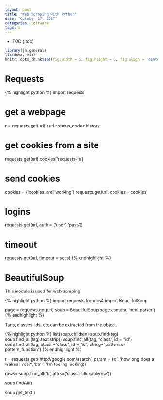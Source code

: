 ```yaml
---
layout: post
title: "Web Scraping with Python"
date: "October 17, 2017"
categories: Software
tags: x
---
```


* TOC
{:toc}

```r
library(jn.general)
lib(data, viz)
knitr::opts_chunk$set(fig.width = 5, fig.height = 5, fig.align = 'center')
```


# Requests

{% highlight python %}
import requests

# get a webpage
r = requests.get(url)
r.url
r.status_code
r.history

# get cookies from a site
requests.get(url).cookies['requests-is']

# send cookies
cookies = {'cookies_are':'working'}
requests.get(url, cookies = cookies)

# logins
requests.get(url, auth = ('user', 'pass'))

# timeout
requests.get(url, timeout = secs)
{% endhighlight %}

# BeautifulSoup

This module is used for web scraping

{% highlight python %}
import requests
from bs4 import BeautifulSoup

page = requests.get(url)
soup = BeautifulSoup(page.content, 'html.parser')
{% endhighlight %}

Tags, classes, ids, etc can be extracted from the object.

{% highlight python %}
list(soup.children)
soup.find(tag)
soup.find_all(tag).text.strip()
soup.find_all(tag, "class", id = "id")
soup.find_all(tag, class_="class", id = "id", string="pattern or pattern_function")
{% endhighlight %}








r = requests.get('http://google.com/search',
	param = ('q': 'how long does a walrus lives?',
	'btnl': 'I'm feeling lucking))

rows= soup.find_all('tr', attrs=('class': 'clickablerow'))

soup.findAll()

soup.get_text()

